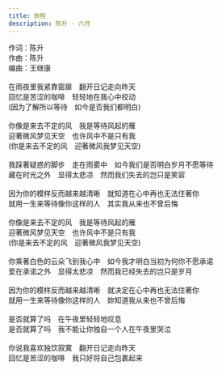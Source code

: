 ```yaml
---
title: 旅程
description: 陈升 - 六月
---
```


作词：陈升<br />作曲：陈升<br />编曲：王继康<br /><br />在雨夜里我紧靠窗扉　翻开日记走向昨天<br />回忆是苦涩的咖啡　轻轻地在我心中绞动<br />(因为了解所以等待　如今是否我们都明白)<br /><br />你像是来去不定的风　我是等待风起的雁<br />迎著微风梦见天空　也许风中不是只有我<br />(你是来去不定的风　迎著微风我梦见天空)<br /><br />我踩著疑惑的脚步　走在雨雾中　如今我们是否明白岁月不愿等待<br />藏在时光之外　显得太悲凉　然而我们失去的岂只是笑容<br /><br />因为你的模样反而越来越清晰　就知道在心中再也无法住著你<br />就用一生来等待像你这样的人　其实我从来也不曾后悔<br /><br />你像是来去不定的风　我是等待风起的雁<br />迎著微风梦见天空　也许风中不是只有我<br />(你是来去不定的风　迎著微风我梦见天空)<br /><br />你乘著白色的云朵飞到我心中　如今我才明白当初为何你不愿承诺<br />爱在承诺之外　显得太悲凉　然而我已经失去的岂只是岁月<br /><br />因为你的模样反而越来越清晰　就决定在心中再也无法住著你<br />就用一生来等待像你这样的人　妳知道我从来也不曾后悔<br /><br />是否就算了吗　在午夜里轻轻地叹息<br />是否就算了吗　我不能让你独自一个人在午夜里哭泣<br /><br />你说我喜欢独饮寂寞　翻开日记走向昨天<br />回忆是苦涩的咖啡　我只好将自己包裹起来